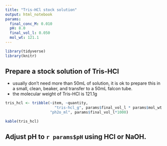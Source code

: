 ```yaml
---
title: "Tris-HCl stock solution"
output: html_notebook
params:
  final_conc_M: 0.010
  pH: 8.0
  final_vol_l: 0.050
  mol_wt: 121.1
---
```

```r
library(tidyverse)
library(knitr)
```

## Prepare a stock solution of Tris-HCl  
- usually don't need more than 50mL of solution, it is ok to prepare this in a small, clean, beaker, and transfer to a 50mL falcon tube.  
- the molecular weight of Tris-HCl is 121.1g
```r

tris_hcl <- tribble(~item, ~quantity,
                      "tris-hcl_g", params$final_vol_l * params$mol_wt * params$final_conc_M,
                    "ph2o_ml", params$final_vol_l*1000)

kable(tris_hcl)

```
## Adjust pH to `r params$pH` using HCl or NaOH.
